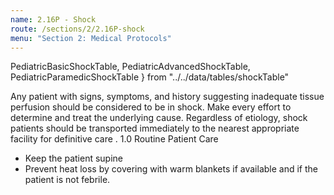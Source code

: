 ```yaml
---
name: 2.16P - Shock
route: /sections/2/2.16P-shock
menu: "Section 2: Medical Protocols"
---
```


  PediatricBasicShockTable,
  PediatricAdvancedShockTable,
  PediatricParamedicShockTable 
} from "../../data/tables/shockTable"

<Note id="note-1">
  Any patient with signs, symptoms, and history suggesting inadequate
  tissue perfusion should be considered to be in shock. Make every
  effort to determine and treat the underlying cause. Regardless of
  etiology, shock patients should be transported immediately to the
  nearest appropriate facility for definitive care .
</Note>

<EMTLevel level="basic" medControl={true}>
  <MyLink to="/sections/1/1.0-routine-patient-care">
    1.0 Routine Patient Care
  </MyLink>

  <ul>
    <li>Keep the patient supine</li>
    <li>
      Prevent heat loss by covering with warm blankets if available
      and if the patient is not febrile.
    </li>
  </ul>

  <PediatricBasicShockTable />
</EMTLevel>

<EMTLevel level="advanced">
  <PediatricAdvancedShockTable />
</EMTLevel>
